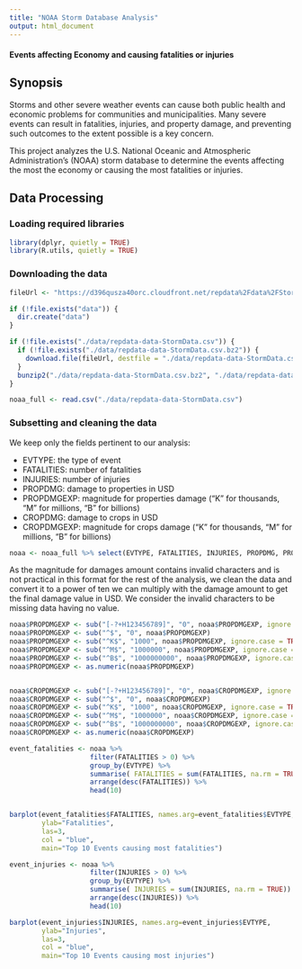 ```yaml
---
title: "NOAA Storm Database Analysis"
output: html_document
---
```

#### Events affecting Economy and causing fatalities or injuries

## Synopsis
Storms and other severe weather events can cause both public health and economic problems for communities and municipalities. Many severe events can result in fatalities, injuries, and property damage, and preventing such outcomes to the extent possible is a key concern.

This project analyzes the U.S. National Oceanic and Atmospheric Administration's (NOAA) storm database to determine the events affecting the most the economy or causing the most fatalities or injuries.

## Data Processing

### Loading required libraries

```r
library(dplyr, quietly = TRUE)
library(R.utils, quietly = TRUE)
```

### Downloading the data

```r
fileUrl <- "https://d396qusza40orc.cloudfront.net/repdata%2Fdata%2FStormData.csv.bz2"

if (!file.exists("data")) {
  dir.create("data")
}

if (!file.exists("./data/repdata-data-StormData.csv")) {
  if (!file.exists("./data/repdata-data-StormData.csv.bz2")) {
    download.file(fileUrl, destfile = "./data/repdata-data-StormData.csv.bz2")
  }  
  bunzip2("./data/repdata-data-StormData.csv.bz2", "./data/repdata-data-StormData.csv")
}

noaa_full <- read.csv("./data/repdata-data-StormData.csv")
```

### Subsetting and cleaning the data

We keep only the fields pertinent to our analysis:

- EVTYPE: the type of event
- FATALITIES: number of fatalities
- INJURIES: number of injuries
- PROPDMG: damage to properties in USD
- PROPDMGEXP: magnitude for properties damage (“K” for thousands, “M” for millions, “B” for billions)
- CROPDMG: damage to crops in USD
- CROPDMGEXP: magnitude for crops damage (“K” for thousands, “M” for millions, “B” for billions)

```r
noaa <- noaa_full %>% select(EVTYPE, FATALITIES, INJURIES, PROPDMG, PROPDMGEXP, CROPDMG, CROPDMGEXP)
```

As the magnitude for damages amount contains invalid characters and is not practical in this format for the rest of the analysis, we clean the data and convert it to a power of ten we can multiply with the damage amount to get the final damage value in USD. We consider the invalid characters to be missing data having no value.

```r
noaa$PROPDMGEXP <- sub("[-?+H123456789]", "0", noaa$PROPDMGEXP, ignore.case = TRUE)
noaa$PROPDMGEXP <- sub("^$", "0", noaa$PROPDMGEXP)
noaa$PROPDMGEXP <- sub("^K$", "1000", noaa$PROPDMGEXP, ignore.case = TRUE)
noaa$PROPDMGEXP <- sub("^M$", "1000000", noaa$PROPDMGEXP, ignore.case = TRUE)
noaa$PROPDMGEXP <- sub("^B$", "1000000000", noaa$PROPDMGEXP, ignore.case = TRUE)
noaa$PROPDMGEXP <- as.numeric(noaa$PROPDMGEXP)


noaa$CROPDMGEXP <- sub("[-?+H123456789]", "0", noaa$CROPDMGEXP, ignore.case = TRUE)
noaa$CROPDMGEXP <- sub("^$", "0", noaa$CROPDMGEXP)
noaa$CROPDMGEXP <- sub("^K$", "1000", noaa$CROPDMGEXP, ignore.case = TRUE)
noaa$CROPDMGEXP <- sub("^M$", "1000000", noaa$CROPDMGEXP, ignore.case = TRUE)
noaa$CROPDMGEXP <- sub("^B$", "1000000000", noaa$CROPDMGEXP, ignore.case = TRUE)
noaa$CROPDMGEXP <- as.numeric(noaa$CROPDMGEXP)
```

```r
event_fatalities <- noaa %>%
                    filter(FATALITIES > 0) %>%
                    group_by(EVTYPE) %>%
                    summarise( FATALITIES = sum(FATALITIES, na.rm = TRUE)) %>%
                    arrange(desc(FATALITIES)) %>%
                    head(10)


barplot(event_fatalities$FATALITIES, names.arg=event_fatalities$EVTYPE, 
        ylab="Fatalities", 
        las=3, 
        col = "blue",
        main="Top 10 Events causing most fatalities")

```

```r

event_injuries <- noaa %>%
                    filter(INJURIES > 0) %>%
                    group_by(EVTYPE) %>%
                    summarise( INJURIES = sum(INJURIES, na.rm = TRUE)) %>%
                    arrange(desc(INJURIES)) %>%
                    head(10)

barplot(event_injuries$INJURIES, names.arg=event_injuries$EVTYPE, 
        ylab="Injuries", 
        las=3, 
        col = "blue",
        main="Top 10 Events causing most injuries")

```


